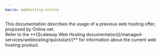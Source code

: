 ```yaml
---
macro: webhosting-online
---
```


<Message type="important">
    This documentation describes the usage of a previous web hosting offer, proposed by Online.net.<br>
    Refer to the **[Scaleway Web Hosting documentation](/managed-services/webhosting/quickstart/)** for information about the current web hosting product.
</Message>